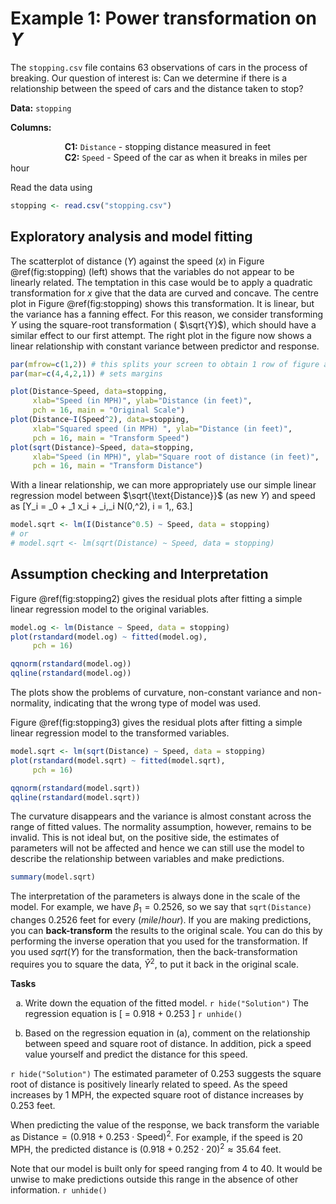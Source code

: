 # Example 1: Power transformation on $Y$

The `stopping.csv` file contains 63 observations of cars in the process of breaking. Our question of interest is: Can we determine if there is a relationship between the speed of cars and the distance taken to stop?

**Data:** `stopping`

**Columns:**

|                       **C1:** `Distance` - stopping distance measured in feet

|                       **C2:** `Speed` - Speed of the car as when it breaks in miles per hour

Read the data using
```r
stopping <- read.csv("stopping.csv")
```



## Exploratory analysis and model fitting

The scatterplot of distance ($Y$) against the speed ($x$) in Figure \@ref(fig:stopping) (left) shows that the variables do not appear to be linearly related. The temptation in this case would be to apply a quadratic transformation for $x$ give that the data are curved and concave. The centre plot in Figure \@ref(fig:stopping) shows this transformation. It is linear, but the variance has a fanning effect. For this reason, we consider transforming $Y$ using the square-root transformation ( $\sqrt{Y}$), which should have a similar effect to our first attempt. The right plot in the figure now shows a linear relationship with constant variance between predictor and response.
<!-- Transforming the response variable $Y$ may be considered when the assumption of constant variances is violated, particularly when the variance of $Y$ increases with its mean. It may also be considered when the residuals are not normally distributed due to the distribution of $Y$ is highly skewed or does not approximate a normal distribution. As an added bonus, transforming $Y$ may also help mitigate the problem of a curved relationship.  -->

```r
par(mfrow=c(1,2)) # this splits your screen to obtain 1 row of figure and 2 columns
par(mar=c(4,4,2,1)) # sets margins

plot(Distance~Speed, data=stopping,
     xlab="Speed (in MPH)", ylab="Distance (in feet)", 
     pch = 16, main = "Original Scale")
plot(Distance~I(Speed^2), data=stopping,
     xlab="Squared speed (in MPH) ", ylab="Distance (in feet)", 
     pch = 16, main = "Transform Speed")
plot(sqrt(Distance)~Speed, data=stopping,
     xlab="Speed (in MPH)", ylab="Square root of distance (in feet)", 
     pch = 16, main = "Transform Distance")
```

With a linear relationship, we can more appropriately use our simple linear regression model between $\sqrt{\text{Distance}}$ (as new $Y$) and speed as
\[Y_i = \beta_0 + \beta_1 x_i + \epsilon_i,\quad \epsilon_i \sim N(0,\sigma^2), \quad i = 1,\ldots, 63.\] 

```r
model.sqrt <- lm(I(Distance^0.5) ~ Speed, data = stopping)
# or 
# model.sqrt <- lm(sqrt(Distance) ~ Speed, data = stopping)
```


## Assumption checking and Interpretation
Figure \@ref(fig:stopping2) gives the residual plots after fitting a simple linear regression model to the original  variables. 

```r
model.og <- lm(Distance ~ Speed, data = stopping)
plot(rstandard(model.og) ~ fitted(model.og), 
     pch = 16)
```

```r
qqnorm(rstandard(model.og))
qqline(rstandard(model.og))
```

The plots show the problems of curvature, non-constant variance and non-normality, indicating that the wrong type of model was used.

Figure \@ref(fig:stopping3) gives the residual plots after fitting a simple linear regression model to the transformed variables. 

```r
model.sqrt <- lm(sqrt(Distance) ~ Speed, data = stopping)
plot(rstandard(model.sqrt) ~ fitted(model.sqrt), 
     pch = 16)
```

```r
qqnorm(rstandard(model.sqrt))
qqline(rstandard(model.sqrt))
```

The curvature disappears and the variance is almost constant across the range of fitted values. The normality assumption, however, remains to be invalid. This is not ideal but, on the positive side, the estimates of parameters will not be affected and hence we can still use the model to describe the relationship between variables and make predictions.  


```r
summary(model.sqrt)
```

The interpretation of the parameters is always done in the scale of the model. For example, we have $\beta_1 = 0.2526$, so we say that `sqrt(Distance)` changes $0.2526$ feet for every $(mile/hour)$. If you are making predictions, you can **back-transform** the results to the original scale. You can do this by performing the inverse operation that you used for the transformation. If you used $sqrt(Y)$ for the transformation, then the back-transformation requires you to square the data, $\hat{Y}^2$, to put it back in the original scale. 


**Tasks**

(a) Write down the equation of the fitted model. 
`r hide("Solution")`
The regression equation is
\[\sqrt{\text{Distance}} = 0.918 + 0.253 \cdot \text{Speed} \]
`r unhide()`

(b) Based on the regression equation in (a), comment on the relationship between speed and square root of distance. In addition, pick a speed value yourself and predict the distance for this speed. 

`r hide("Solution")`
The estimated parameter of $0.253$ suggests the square root of distance is positively linearly related to speed. As the speed increases by 1 MPH, the expected square root of distance increases by 0.253 feet. 

When predicting the value of the response, we back transform the variable as $\text{Distance} = (0.918 + 0.253 \cdot \text{Speed})^2$. For example, if the speed is 20 MPH, the predicted distance is $(0.918+0.252\cdot 20)^2 \approx 35.64$ feet.

Note that our model is built only for speed ranging from 4 to 40. It would be unwise to make predictions outside this range in the absence of other information. 
`r unhide()`
